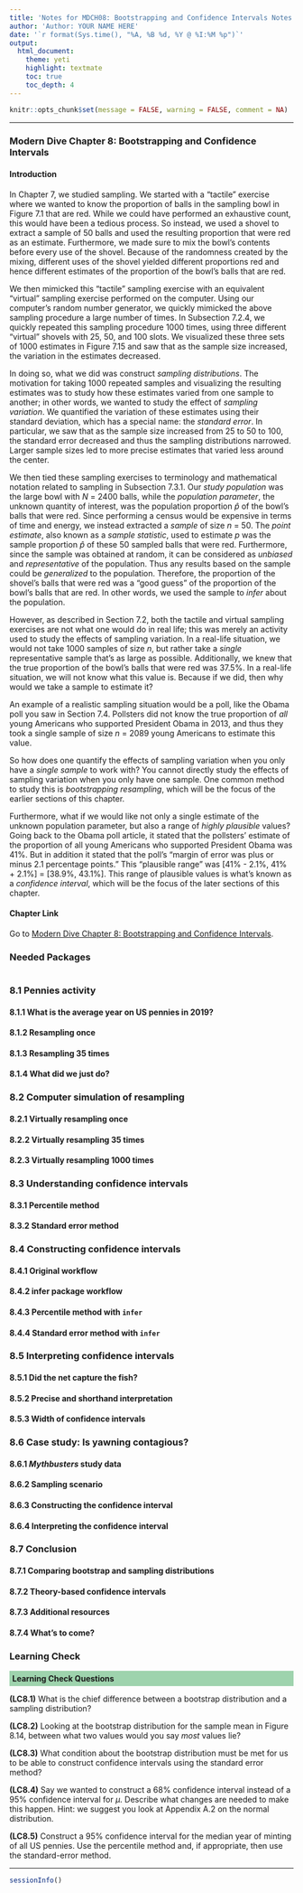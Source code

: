 ```yaml
---
title: 'Notes for MDCH08: Bootstrapping and Confidence Intervals Notes'
author: 'Author: YOUR NAME HERE'
date: '`r format(Sys.time(), "%A, %B %d, %Y @ %I:%M %p")`'
output: 
  html_document: 
    theme: yeti
    highlight: textmate
    toc: true
    toc_depth: 4
---
```


```r
knitr::opts_chunk$set(message = FALSE, warning = FALSE, comment = NA)
```

***

### Modern Dive Chapter 8: Bootstrapping and Confidence Intervals

#### Introduction

In Chapter 7, we studied sampling. We started with a “tactile” exercise where we wanted to know the proportion of balls in the sampling bowl in Figure 7.1 that are red. While we could have performed an exhaustive count, this would have been a tedious process. So instead, we used a shovel to extract a sample of 50 balls and used the resulting proportion that were red as an estimate. Furthermore, we made sure to mix the bowl’s contents before every use of the shovel. Because of the randomness created by the mixing, different uses of the shovel yielded different proportions red and hence different estimates of the proportion of the bowl’s balls that are red.

We then mimicked this “tactile” sampling exercise with an equivalent “virtual” sampling exercise performed on the computer. Using our computer’s random number generator, we quickly mimicked the above sampling procedure a large number of times. In Subsection 7.2.4, we quickly repeated this sampling procedure 1000 times, using three different “virtual” shovels with 25, 50, and 100 slots. We visualized these three sets of 1000 estimates in Figure 7.15 and saw that as the sample size increased, the variation in the estimates decreased.

In doing so, what we did was construct *sampling distributions*. The motivation for taking 1000 repeated samples and visualizing the resulting estimates was to study how these estimates varied from one sample to another; in other words, we wanted to study the effect of *sampling variation*. We quantified the variation of these estimates using their standard deviation, which has a special name: the *standard error*. In particular, we saw that as the sample size increased from 25 to 50 to 100, the standard error decreased and thus the sampling distributions narrowed. Larger sample sizes led to more precise estimates that varied less around the center.

We then tied these sampling exercises to terminology and mathematical notation related to sampling in Subsection 7.3.1. Our *study population* was the large bowl with $N$ = 2400 balls, while the *population parameter*, the unknown quantity of interest, was the population proportion $\hat{p}$ of the bowl’s balls that were red. Since performing a census would be expensive in terms of time and energy, we instead extracted a *sample* of size $n$ = 50. The *point estimate*, also known as a *sample statistic*, used to estimate $p$ was the sample proportion $\hat{p}$ of these 50 sampled balls that were red. Furthermore, since the sample was obtained at random, it can be considered as *unbiased* and *representative* of the population. Thus any results based on the sample could be *generalized* to the population. Therefore, the proportion of the shovel’s balls that were red was a “good guess” of the proportion of the bowl’s balls that are red. In other words, we used the sample to *infer* about the population.

However, as described in Section 7.2, both the tactile and virtual sampling exercises are not what one would do in real life; this was merely an activity used to study the effects of sampling variation. In a real-life situation, we would not take 1000 samples of size $n$, but rather take a *single* representative sample that’s as large as possible. Additionally, we knew that the true proportion of the bowl’s balls that were red was 37.5%. In a real-life situation, we will not know what this value is. Because if we did, then why would we take a sample to estimate it?

An example of a realistic sampling situation would be a poll, like the Obama poll you saw in Section 7.4. Pollsters did not know the true proportion of *all* young Americans who supported President Obama in 2013, and thus they took a single sample of size $n$ = 2089 young Americans to estimate this value.

So how does one quantify the effects of sampling variation when you only have a *single sample* to work with? You cannot directly study the effects of sampling variation when you only have one sample. One common method to study this is *bootstrapping resampling*, which will be the focus of the earlier sections of this chapter.

Furthermore, what if we would like not only a single estimate of the unknown population parameter, but also a range of *highly plausible* values? Going back to the Obama poll article, it stated that the pollsters’ estimate of the proportion of all young Americans who supported President Obama was 41%. But in addition it stated that the poll’s “margin of error was plus or minus 2.1 percentage points.” This “plausible range” was [41% - 2.1%, 41% + 2.1%] = [38.9%, 43.1%]. This range of plausible values is what’s known as a *confidence interval*, which will be the focus of the later sections of this chapter.

#### Chapter Link

Go to [Modern Dive Chapter 8: Bootstrapping and Confidence Intervals](https://moderndive.com/8-confidence-intervals.html).

### Needed Packages

```r

```


### 8.1 Pennies activity


#### 8.1.1 What is the average year on US pennies in 2019?


#### 8.1.2 Resampling once


#### 8.1.3 Resampling 35 times


#### 8.1.4 What did we just do?


### 8.2 Computer simulation of resampling


#### 8.2.1 Virtually resampling once


#### 8.2.2 Virtually resampling 35 times


#### 8.2.3 Virtually resampling 1000 times


### 8.3 Understanding confidence intervals


#### 8.3.1 Percentile method 


#### 8.3.2 Standard error method


### 8.4 Constructing confidence intervals


#### 8.4.1 Original workflow


#### 8.4.2 infer package workflow


#### 8.4.3 Percentile method with `infer`


#### 8.4.4 Standard error method with `infer`


### 8.5 Interpreting confidence intervals


#### 8.5.1 Did the net capture the fish?


#### 8.5.2 Precise and shorthand interpretation


#### 8.5.3 Width of confidence intervals


### 8.6 Case study: Is yawning contagious?


#### 8.6.1 *Mythbusters* study data


#### 8.6.2 Sampling scenario


#### 8.6.3 Constructing the confidence interval


#### 8.6.4 Interpreting the confidence interval


### 8.7 Conclusion


#### 8.7.1 Comparing bootstrap and sampling distributions


#### 8.7.2 Theory-based confidence intervals


#### 8.7.3 Additional resources


#### 8.7.4 What’s to come?


### Learning Check

<p style="background-color:#9ED3AD; padding: 5px;">**Learning Check Questions**</p>

**(LC8.1)** What is the chief difference between a bootstrap distribution and a sampling distribution?


**(LC8.2)** Looking at the bootstrap distribution for the sample mean in Figure 8.14, between what two values would you say *most* values lie?


**(LC8.3)** What condition about the bootstrap distribution must be met for us to be able to construct confidence intervals using the standard error method?


**(LC8.4)** Say we wanted to construct a 68% confidence interval instead of a 95% confidence interval for $\mu$. Describe what changes are needed to make this happen. Hint: we suggest you look at Appendix A.2 on the normal distribution.


**(LC8.5)** Construct a 95% confidence interval for the median year of minting of all US pennies. Use the percentile method and, if appropriate, then use the standard-error method.


***
```r
sessionInfo()
```
